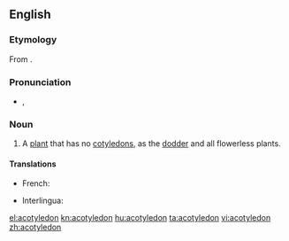 ==English==

===Etymology===
From {{prefix|a|cotyledon|t1=not|t2=cup-shaped}}.

===Pronunciation===
* {{a|US}} {{IPA|/ˈeɪ.kɔt.l̩.iːdˌn̩/}}, {{X-SAMPA|1=/"eIkQt@li:d=n/}}

===Noun===
{{en-noun}}

# {{botany}} A [[plant]] that has no [[cotyledon]]s, as the [[dodder]] and all flowerless plants.

====Translations====
{{trans-top|plant that has no cotyledons}}
* French: {{t|fr|acotylédone|f}}
{{trans-mid}}
* Interlingua: {{t|ia|acotyledon}}
{{trans-bottom}}

[[el:acotyledon]]
[[kn:acotyledon]]
[[hu:acotyledon]]
[[ta:acotyledon]]
[[vi:acotyledon]]
[[zh:acotyledon]]
